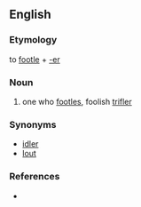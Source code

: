 ==English==

===Etymology===
to [[footle]] + [[-er]]

===Noun===
{{en-noun}}

# one who [[footle]]s, foolish [[trifler]]

===Synonyms===
* [[idler]]
* [[lout]]

===References===
* {{R:Websters}}